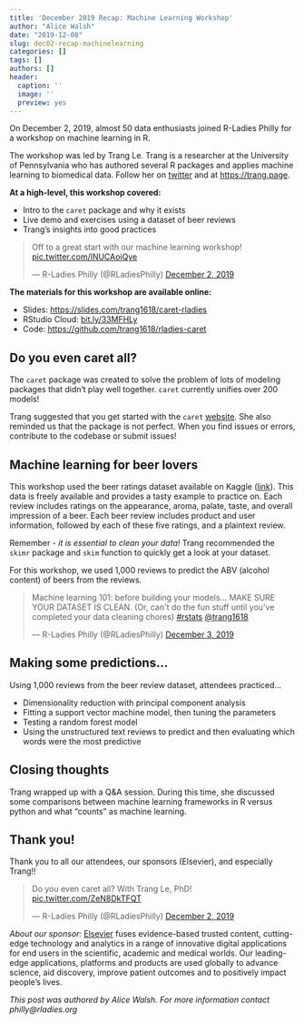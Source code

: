 ```yaml
---
title: 'December 2019 Recap: Machine Learning Workshop'
author: "Alice Walsh"
date: "2019-12-08"
slug: dec02-recap-machinelearning
categories: []
tags: []
authors: []
header:
  caption: ''
  image: ''
  preview: yes
---
```


On December 2, 2019, almost 50 data enthusiasts joined R-Ladies Philly for a workshop on machine learning in R.

The workshop was led by Trang Le. Trang is a researcher at the University of Pennsylvania who has authored several R packages and applies machine learning to biomedical data. Follow her on [twitter](https://twitter.com/trang1618) and at [https://trang.page](https://trang.page).

**At a high-level, this workshop covered:**  

+ Intro to the `caret` package and why it exists
+ Live demo and exercises using a dataset of beer reviews
+ Trang's insights into good practices


<blockquote class="twitter-tweet"><p lang="en" dir="ltr">Off to a great start with our machine learning workshop! <a href="https://t.co/lNUCAoiQye">pic.twitter.com/lNUCAoiQye</a></p>&mdash; R-Ladies Philly (@RLadiesPhilly) <a href="https://twitter.com/RLadiesPhilly/status/1201647728083775489?ref_src=twsrc%5Etfw">December 2, 2019</a></blockquote> <script async src="https://platform.twitter.com/widgets.js" charset="utf-8"></script>


**The materials for this workshop are available online:**  

+ Slides: [https://slides.com/trang1618/caret-rladies](https://slides.com/trang1618/caret-rladies)
+ RStudio Cloud: [bit.ly/33MFHLy](bit.ly/33MFHLy)
+ Code: [https://github.com/trang1618/rladies-caret](https://github.com/trang1618/rladies-caret)


## Do you even caret all?

The `caret` package was created to solve the problem of lots of modeling packages that didn't play well together. `caret` currently unifies over 200 models!

Trang suggested that you get started with the `caret` [website](http://topepo.github.io/caret/index.html). She also reminded us that the package is not perfect. When you find issues or errors, contribute to the codebase or submit issues!

## Machine learning for beer lovers

This workshop used the beer ratings dataset available on Kaggle ([link](https://www.kaggle.com/c/beer-ratings/data)). This data is freely available and provides a tasty example to practice on. Each review includes ratings on the appearance, aroma, palate, taste, and overall impression of a beer. Each beer review includes product and user information, followed by each of these five ratings, and a plaintext review.

Remember - *it is essential to clean your data!* Trang recommended the `skimr` package and `skim` function to quickly get a look at your dataset.

For this workshop, we used 1,000 reviews to predict the ABV (alcohol content) of beers from the reviews.

<blockquote class="twitter-tweet"><p lang="en" dir="ltr">Machine learning 101: before building your models... MAKE SURE YOUR DATASET IS CLEAN. (Or, can&#39;t do the fun stuff until you&#39;ve completed your data cleaning chores) <a href="https://twitter.com/hashtag/rstats?src=hash&amp;ref_src=twsrc%5Etfw">#rstats</a> <a href="https://twitter.com/trang1618?ref_src=twsrc%5Etfw">@trang1618</a></p>&mdash; R-Ladies Philly (@RLadiesPhilly) <a href="https://twitter.com/RLadiesPhilly/status/1201655412258476032?ref_src=twsrc%5Etfw">December 3, 2019</a></blockquote> <script async src="https://platform.twitter.com/widgets.js" charset="utf-8"></script>

## Making some predictions...

Using 1,000 reviews from the beer review dataset, attendees practiced... 

+ Dimensionality reduction with principal component analysis
+ Fitting a support vector machine model, then tuning the parameters
+ Testing a random forest model
+ Using the unstructured text reviews to predict and then evaluating which words were the most predictive

## Closing thoughts

Trang wrapped up with a Q&A session. During this time, she discussed some comparisons between machine learning frameworks in R versus python and what "counts" as machine learning. 

## Thank you!

Thank you to all our attendees, our sponsors (Elsevier), and especially Trang!!

<blockquote class="twitter-tweet"><p lang="en" dir="ltr">Do you even caret all? With Trang Le, PhD! <a href="https://t.co/ZeN8DkTFQT">pic.twitter.com/ZeN8DkTFQT</a></p>&mdash; R-Ladies Philly (@RLadiesPhilly) <a href="https://twitter.com/RLadiesPhilly/status/1201647069171195904?ref_src=twsrc%5Etfw">December 2, 2019</a></blockquote> <script async src="https://platform.twitter.com/widgets.js" charset="utf-8"></script>

*About our sponsor:*
[Elsevier](https://www.elsevier.com) fuses evidence-based trusted content, cutting-edge technology and analytics in a range of innovative digital applications for end users in the scientific, academic and medical worlds. Our leading-edge applications, platforms and products are used globally to advance science, aid discovery, improve patient outcomes and to positively impact people’s lives.

*This post was authored by Alice Walsh. For more information contact philly@rladies.org*

